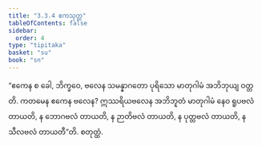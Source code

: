 ```yaml
---
title: "3.3.4 ဧကသုတ္တ"
tableOfContents: false
sidebar:
  order: 4
type: "tipitaka"
basket: "su"
book: "sn"
---
```



<DynamicBreadcrumb />

<Division number="307" book="sn" e="ch" v="18" p="324">

<Paragraph number="1305" book="sn">
“ဧကေန စ ခေါ, ဘိက္ခဝေ, ဗလေန သမန္နာဂတော ပုရိသော မာတုဂါမံ အဘိဘုယျ ဝတ္တတိ. ကတမေန ဧကေန ဗလေန? ဣဿရိယဗလေန အဘိဘူတံ မာတုဂါမံ နေဝ ရူပဗလံ တာယတိ, န ဘောဂဗလံ တာယတိ, န ဉာတိဗလံ တာယတိ, န ပုတ္တဗလံ တာယတိ, န သီလဗလံ တာယတီ”တိ.

</Paragraph>
</Division>

<Paragraph number="1306" type="center" book="sn">
စတုတ္ထံ.
</Paragraph>